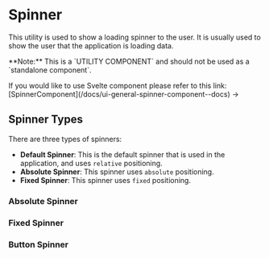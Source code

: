 

<Meta of={SpinnerStories} />

# Spinner

This utility is used to show a loading spinner to the user. It is usually used to show the user that the application is loading data.


<div class="card alert">
 **Note:** This is a `UTILITY COMPONENT` and should not be used as a `standalone component`.
 <p>If you would like to use Svelte component please refer to this link: [SpinnerComponent](/docs/ui-general-spinner-component--docs) →</p>
</div>
<Canvas of={SpinnerStories.Default} />
<Controls of={SpinnerStories.Default} />

## Spinner Types

There are three types of spinners:
- **Default Spinner**: This is the default spinner that is used in the application, and uses `relative` positioning.
- **Absolute Spinner**: This spinner uses `absolute` positioning.
- **Fixed Spinner**: This spinner uses `fixed` positioning.

### Absolute Spinner
<Canvas of={SpinnerStories.Absolute} />


### Fixed Spinner
<Canvas of={SpinnerStories.Fixed} />

### Button Spinner
<Canvas of={SpinnerStories.ButtonSpinner} />
